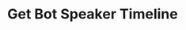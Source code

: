 ---
title: 'Get Bot Speaker Timeline'
description: 'Retrieves the speaker timeline information for a specific bot.'
openapi: 'GET /bots/{bot_id}/get_speaker_timeline'
--- 